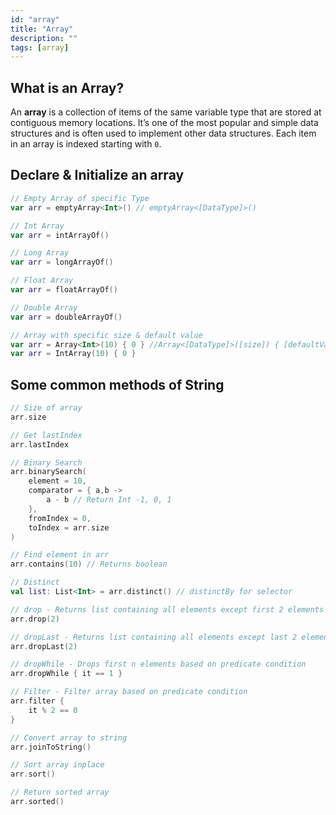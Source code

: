 ```yaml
---
id: "array"
title: "Array"
description: ""
tags: [array]
---
```


## What is an Array?

An **array** is a collection of items of the same variable type that are stored at contiguous memory locations. It’s one of the most popular and simple data structures and is often used to implement other data structures. Each item in an array is indexed starting with `0`.

## Declare & Initialize an array

<Tabs>
<TabItem value="kotlin" label="Kotlin">
<SolutionAuthor name="@msvhora"/>

```kt
// Empty Array of specific Type
var arr = emptyArray<Int>() // emptyArray<[DataType]>()

// Int Array
var arr = intArrayOf()

// Long Array
var arr = longArrayOf()

// Float Array
var arr = floatArrayOf()

// Double Array
var arr = doubleArrayOf()

// Array with specific size & default value
var arr = Array<Int>(10) { 0 } //Array<[DataType]>([size]) { [defaultValue] }
var arr = IntArray(10) { 0 }

```

</TabItem>
</Tabs>

## Some common methods of String

<Tabs>
<TabItem value="kotlin" label="Kotlin">
<SolutionAuthor name="@msvhora"/>

```kt
// Size of array
arr.size

// Get lastIndex
arr.lastIndex

// Binary Search
arr.binarySearch(
    element = 10,
    comparator = { a,b ->
        a - b // Return Int -1, 0, 1
    },
    fromIndex = 0,
    toIndex = arr.size
)

// Find element in arr
arr.contains(10) // Returns boolean

// Distinct
val list: List<Int> = arr.distinct() // distinctBy for selector

// drop - Returns list containing all elements except first 2 elements
arr.drop(2)

// dropLast - Returns list containing all elements except last 2 elements
arr.dropLast(2)

// dropWhile - Drops first n elements based on predicate condition
arr.dropWhile { it == 1 }

// Filter - Filter array based on predicate condition
arr.filter {
    it % 2 == 0
}

// Convert array to string
arr.joinToString()

// Sort array inplace
arr.sort()

// Return sorted array 
arr.sorted()

```

</TabItem>
</Tabs>
